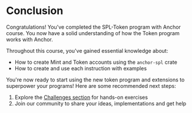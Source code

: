 
# Conclusion

Congratulations! You've completed the SPL-Token program with Anchor course. You now have a solid understanding of how the Token program works with Anchor.

<ArticleSection name="What you've learned" id="what-you-learned" level="h2" />

Throughout this course, you've gained essential knowledge about:
- How to create Mint and Token accounts using the `anchor-spl` crate
- How to create and use each instruction with examples

<ArticleSection name="Next Steps" id="next-steps" level="h2" />

You're now ready to start using the new token program and extensions to superpower your programs! Here are some recommended next steps:

1. Explore the [Challenges section](/en/challenges) for hands-on exercises
2. Join our community to share your ideas, implementations and get help
